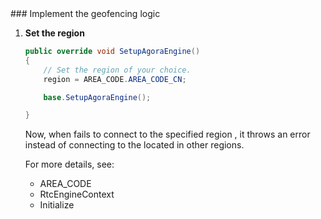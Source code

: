 
<PlatformWrapper platform="unity">
### Implement the geofencing logic

1. **Set the <Vg k="AGORA_BACKEND"/> region**

    ```csharp
    public override void SetupAgoraEngine()
    {
        // Set the region of your choice.
        region = AREA_CODE.AREA_CODE_CN;

        base.SetupAgoraEngine();

    }
    ```
    Now, when <Vpd k="SDK" /> fails to connect to the specified region <Vg k="AGORA_BACKEND"/>, it throws an error instead of connecting to the <Vg k="AGORA_BACKEND"/> located in other regions.

    For more details, see:

    - <Link to="{{Global.API_REF_UNITY_ROOT}}/rtc_api_data_type.html#enum_areacode">AREA_CODE</Link>

    - <Link to="{{Global.API_REF_UNITY_ROOT}}/rtc_api_data_type.html#class_rtcengineconfig">RtcEngineContext</Link>

    - <Link to="{{Global.API_REF_UNITY_ROOT}}/class_irtcengine.html#api_irtcengine_initialize">Initialize</Link>
</PlatformWrapper>